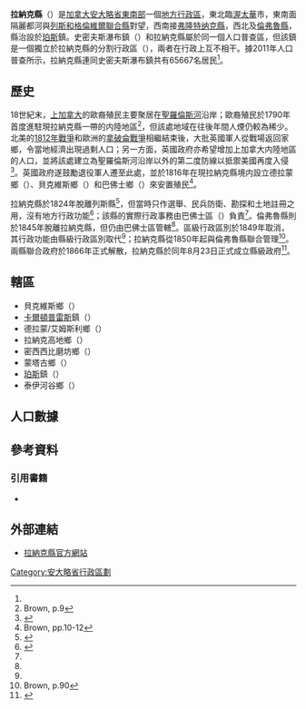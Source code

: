 {{noteTA
|1=zh-hans:弗隆特纳克;zh-hk:芳堤娜;zh-mo:芳堤娜;zh-tw:芳堤娜;
|2=zh-hans:利兹;zh-hk:列斯;zh-mo:列斯;zh-tw:里茲;
|3=zh-hans:格伦维尔;zh-hk:己連圍;zh-mo:己連圍;zh-tw:格倫維爾;
|4=zh-hans:巴瑟斯特;zh-hk:巴佛士;zh-mo:巴佛士;zh-tw:巴瑟斯特;
}}
{{Infobox settlement
|official_name           = 拉納克縣
|native_name             = {{lang|en|Lanark County}}
|settlement_type         = [[安大略省行政区划|县（上层次）]]
|nickname                =
|motto                   = 
|image_skyline           =
|imagesize               =
|image_caption           =
|image_flag              =
|image_seal              =
|image_map               = Map of Ontario LANARK.svg
|mapsize                 = 280px
|map_caption             = 拉納克縣在安大略省的位置
|coordinates_display     = inline,title
|coordinates_region      = CA-ON
|subdivision_type        = 國家
|subdivision_type1       = [[加拿大行政區劃|省]]
|subdivision_name        = {{CAN}}
|subdivision_name1       = {{ON}}
|leader_title            = 
|leader_name             =
|established_title       = 成立
|established_date        = 1824年
|area_footnotes          = <ref name="cp2011a"/>
|area_total_km2          =
|area_land_km2           = 3033.82
|area_water_km2          =
|area_water_percent      =
|area_urban_km2          =
|population_as_of        = 2011年
|population_note         =
|population_total        = 65667
|population_footnotes    = <ref name="cp2011a">{{cite web |url=http://www12.statcan.gc.ca/census-recensement/2011/dp-pd/prof/details/page.cfm?Lang=E&Geo1=CD&Code1=3509&Geo2=PR&Code2=35&Data=Count&SearchText=lanark&SearchType=Begins&SearchPR=35&B1=All&Custom=&TABID=1 |title=Lanark County census profile |publisher=Statistics Canada |work=Canada 2011 Census |accessdate=2014-03-05 |archive-date=2016-09-14 |archive-url=https://web.archive.org/web/20160914101921/http://www12.statcan.gc.ca/census-recensement/2011/dp-pd/prof/details/page.cfm?Lang=E&Geo1=CD&Code1=3509&Geo2=PR&Code2=35&Data=Count&SearchText=lanark&SearchType=Begins&SearchPR=35&B1=All&Custom=&TABID=1 |dead-url=no }}</ref>
|population_metro       =
|population_urban       =
|population_density_km2 = 21.6
|timezone               = [[北美东部时区|EST]]
|utc_offset             = −5
|timezone_DST           = [[Eastern_Daylight_Time|EDT]]
|utc_offset_DST         = −4
|latd=45 |latm=00 |latNS=N
|longd=76 |longm=15 |longEW=W
|elevation_m            =
|website                = [http://www.lanarkcounty.ca/ lanarkcounty.ca]
|footnotes              =
}}
 
'''拉納克縣'''（{{lang-en|Lanark County}}）是[[加拿大|加拿大]][[安大略省|安大略省]][[南安大略|東南部]]一個[[安大略省行政區劃|地方行政區]]，東北臨[[渥太華|渥太華]]市，東南面隔麗都河與[[利茲和格倫維爾聯合縣|列斯和格倫維爾聯合縣]]對望，西南接[[弗隆特纳克縣|弗隆特纳克縣]]，西北及[[倫弗魯縣|倫弗魯縣]]，縣治設於[[珀斯_(安大略省)|珀斯]]鎮。史密夫斯瀑布鎮（{{lang|en|Smiths Falls}}）和拉納克縣屬於同一個人口普查區，但該鎮是一個獨立於拉納克縣的分割行政區（{{lang|en|separated municipality}}），兩者在行政上互不相干。據2011年人口普查所示，拉納克縣連同史密夫斯瀑布鎮共有65667名居民<ref name="cp2011a"/>。

==歷史==
18世紀末，[[上加拿大|上加拿大]]的歐裔殖民主要聚居在[[聖羅倫斯河|聖羅倫斯河]]沿岸；歐裔殖民於1790年首度進駐現拉納克縣一帶的内陸地區<ref>Brown, p.9</ref>，但該處地域在往後年間人煙仍較為稀少。北美的[[1812年戰爭|1812年戰爭]]和歐洲的[[拿破侖戰爭|拿破侖戰爭]]相繼結束後，大批英國軍人從戰場返回家鄉，令當地經濟出現過剩人口；另一方面，英國政府亦希望增加上加拿大内陸地區的人口，並將該處建立為聖羅倫斯河沿岸以外的第二度防線以抵禦美國再度入侵<ref>{{cite web |url=http://www.perthhs.org/history/perth-a-brief-history.html |title=A Brief History of the Founding of Perth and Neighbouring Townships |work=Perth Historical Society |accessdate=2014-03-05 |archive-url=https://web.archive.org/web/20160304102509/http://www.perthhs.org/history/perth-a-brief-history.html |archive-date=2016-03-04 |dead-url=yes }}</ref>。英國政府遂鼓勵退役軍人遷至此處，並於1816年在現拉納克縣境内設立德拉蒙鄉（{{lang|en|Drummond}}）、貝克維斯鄉（{{lang|en|Beckwith}}）和巴佛士鄉（{{lang|en|Bathurst}}）來安置殖民<ref>Brown, pp.10-12</ref>。

拉納克縣於1824年脫離列斯縣<ref name="MoGS2">{{cite web |url=http://www.archives.gov.on.ca/en/maps/ontario-county-table.aspx |title=The Changing Shape of Ontario: 18th and 19th Century Ontario Counties and Corresponding Districts |work=安大略省政府 |accessdate=2014-03-05 |date=2011-12-28 |archive-date=2014-03-05 |archive-url=https://web.archive.org/web/20140305215104/http://www.archives.gov.on.ca/en/maps/ontario-county-table.aspx |dead-url=no }}</ref>，但當時只作選舉、民兵防衛、勘探和土地註冊之用，沒有地方行政功能<ref name="MoGS">{{cite web |url=http://www.archives.gov.on.ca/en/maps/ontario-districts.aspx |title=The Changing Shape of Ontario: Early Districts and Counties 1788-1899 |work=安大略省政府 |accessdate=2014-03-05 |date=2011-12-28 |archive-date=2014-03-05 |archive-url=https://web.archive.org/web/20140305172430/http://www.archives.gov.on.ca/en/maps/ontario-districts.aspx |dead-url=yes }}</ref>；該縣的實際行政事務由巴佛士區（{{lang|en|District of Bathurst}}）負責<ref name="MoGS2"/>。倫弗魯縣則於1845年脫離拉納克縣，但仍由巴佛士區管轄<ref name="MoGS2"/>。區級行政區別於1849年取消，其行政功能由縣級行政區別取代<ref name="MoGS"/>；拉納克縣從1850年起與倫弗魯縣聯合管理<ref>Brown, p.90</ref>。兩縣聯合政府於1866年正式解散，拉納克縣於同年8月23日正式成立縣級政府<ref>{{cite web |url=http://www.lanarkcounty.ca/Page13.aspx |title=Local Government |work=拉納克縣政府 |accessdate=2014-03-05 |deadurl=yes |archiveurl=https://web.archive.org/web/20140305214617/http://www.lanarkcounty.ca/Page13.aspx |archivedate=2014-03-05 }}</ref>。

==轄區==
*貝克維斯鄉（{{lang|en|Township of Beckwith}}）
*[[卡爾頓普雷斯|卡爾頓普雷斯]]鎮（{{lang|en|Town of Carleton Place}}）
*德拉蒙/艾姆斯利鄉（{{lang|en|Township of Drummond/North Elmsley}}）
*拉納克高地鄉（{{lang|en|Township of Lanark Highlands}}）
*密西西比磨坊鄉（{{lang|en|Township of Mississippi Mills}}）
*蒙塔古鄉（{{lang|en|Township of Montague}}）
*[[珀斯_(安大略省)|珀斯]]鎮（{{lang|en|Town of Perth}}）
*泰伊河谷鄉（{{lang|en|Township of Tay Valley}}）

==人口數據==
{{Canada census
 |notes=連同史密夫斯瀑布鎮分割行政區
 |2011_population=65,667 | 2011_pop_delta=3.0 | 2011_land_area=3033.82 | 2011_pop_density=21.6
 |2011_median_age= | 2011_median_age_m= | 2011_median_age_f=
 |2011_total_pvt_dwell=31,361 | 2011_mean_hh_income= | 2011_access_date=2012-03-20
 |2006_population=63,785 | 2006_pop_delta=2.1 | 2006_land_area=2979.14 | 2006_pop_density=21.4
 |2006_median_age=43.1 | 2006_median_age_m=42.4 | 2006_median_age_f=43.8
 |2006_total_pvt_dwell=29,338 | 2006_mean_hh_income= | 2006_access_date=2012-03-20
 |2001_population=62,495 | 2001_pop_delta=4.4 | 2001_land_area=2979.39 | 2001_pop_density=21.0
 |2001_median_age=39.9 | 2001_median_age_m=39.0 | 2001_median_age_f=40.7
 |2001_total_pvt_dwell=27,781 | 2001_mean_hh_income= | 2001_access_date=2012-03-20
}}

==參考資料==
{{reflist}}

===引用書籍===
*{{cite book |author=Howard Morton Brown |title=Lanark Legacy: Nineteenth Century Glimpses of an Ontario County |year=2007 |publisher=General Store Publishing House |location=Renfrew, Ontario |isbn=9781897113622 }}

==外部連結==
{{Commons category|Lanark County, Ontario}}
* {{en}}[http://www.lanarkcounty.ca/ 拉納克縣官方網站] {{Wayback|url=http://www.lanarkcounty.ca/ |date=20201219151457 }}

[[Category:安大略省行政區劃|Category:安大略省行政區劃]]